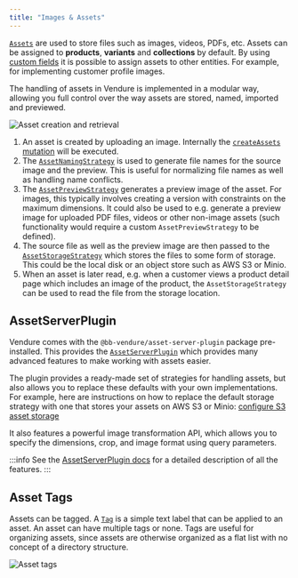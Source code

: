 ```yaml
---
title: "Images & Assets"
---
```


[`Assets`](/reference/typescript-api/entities/asset/) are used to store files such as images, videos, PDFs, etc. Assets can be
assigned to **products**, **variants** and **collections** by default. By using [custom fields](/guides/developer-guide/custom-fields/) it is
possible to assign assets to other entities. For example, for implementing customer profile images.

The handling of assets in Vendure is implemented in a modular way, allowing you full control over the way assets
are stored, named, imported and previewed.

![Asset creation and retrieval](./asset-flow.webp)

1. An asset is created by uploading an image. Internally the [`createAssets` mutation](/reference/graphql-api/admin/mutations/#createassets) will be executed.
2. The [`AssetNamingStrategy`](/reference/typescript-api/assets/asset-naming-strategy/) is used to generate file names for the source image and the preview. This is useful for normalizing file names as well as handling name conflicts.
3. The [`AssetPreviewStrategy`](/reference/typescript-api/assets/asset-preview-strategy) generates a preview image of the asset. For images, this typically involves creating a version with constraints on the maximum dimensions. It could also be used to e.g. generate a preview image for uploaded PDF files, videos or other non-image assets (such functionality would require a custom `AssetPreviewStrategy` to be defined).
4. The source file as well as the preview image are then passed to the [`AssetStorageStrategy`](/reference/typescript-api/assets/asset-storage-strategy) which stores the files to some form of storage. This could be the local disk or an object store such as AWS S3 or Minio.
5. When an asset is later read, e.g. when a customer views a product detail page which includes an image of the product, the `AssetStorageStrategy` can be used to
read the file from the storage location.


## AssetServerPlugin

Vendure comes with the `@bb-vendure/asset-server-plugin` package pre-installed. This provides the [`AssetServerPlugin`](/reference/core-plugins/asset-server-plugin/) which provides many advanced features to make working with
assets easier.

The plugin provides a ready-made set of strategies for handling assets, but also allows you to replace these defaults with
your own implementations. For example, here are instructions on how to replace the default storage strategy with one
that stores your assets on AWS S3 or Minio: [configure S3 asset storage](/reference/core-plugins/asset-server-plugin/s3asset-storage-strategy#configures3assetstorage)

It also features a powerful image transformation API, which allows you to specify the dimensions, crop, and image format
using query parameters.

:::info
See the [AssetServerPlugin docs](/reference/core-plugins/asset-server-plugin/) for a detailed description of all the features.
:::

## Asset Tags

Assets can be tagged. A [`Tag`](/reference/typescript-api/entities/tag/) is a simple text label that can be applied to an asset. An asset can have multiple tags or none. Tags are useful for organizing assets, since assets are otherwise organized as a flat list with no concept of a directory structure.

![Asset tags](./asset-tags.webp)
